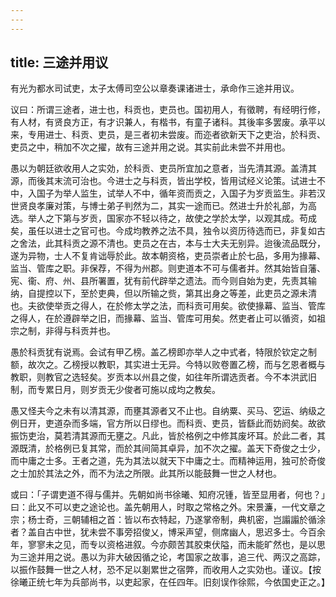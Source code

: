 ```yaml
---
---
---
```

title: 三途并用议
---



有光为都水司试吏，太子太傅司空公以章奏课诸进士，承命作三途并用议。

议曰：所谓三途者，进士也，科贡也，吏员也。国初用人，有徵聘，有经明行修，有人材，有贤良方正，有才识兼人，有楷书，有童子诸科。其後率多罢废。承平以来，专用进士、科贡、吏员，是三者初未尝废。而迩者欲新天下之吏治，於科贡、吏员之中，稍加不次之擢，故有三途并用之说。其实前此未尝不并用也。

愚以为朝廷欲收用人之实効，於科贡、吏员所宜加之意者，当先清其源。盖清其源，而後其末流可治也。今进士之与科贡，皆出学校，皆用试经义论策。试进士不中，入国子为举人监生，试举人不中，循年资而贡之，入国子为岁贡监生。非若汉世贤良孝廉对策，与博士弟子判然为二，其实一途而已。然进士升於礼部，为高选。举人之下第与岁贡，国家亦不轻以待之，故使之学於太学，以观其成。苟成矣，虽任以进士之官可也。今成均教养之法不具，独令以资历待选而已，非复如古之舍法，此其科贡之源不清也。吏员之在古，本与士大夫无别异。迨後流品既分，遂为异物，士人不复肯诎辱於此。故本朝资格，吏员崇者止於七品，多用为掾幕、监当、管库之职。非保荐，不得为州郡。则吏道本不可与儒者并。然其始皆自藩、宪、衞、府、州、县所署置，犹有前代辟举之遗法。而今则自始为吏，先责其输纳，自提控以下，至於吏典，但以所输之赀，第其出身之等差，此吏员之源未清也。夫欲使举贡之得人，在於修太学之法，而科贡可用矣。欲使掾幕、监当、管库之得人，在於遵辟举之旧，而掾幕、监当、管库可用矣。然吏者止可以循资，如祖宗之制，非得与科贡并也。

愚於科贡犹有说焉。会试有甲乙榜。盖乙榜即亦举人之中式者，特限於钦定之制额，故次之。乙榜授以教职，其实进士无异。今特以败卷置乙榜，而与乞恩者概与教职，则教官之选轻矣。岁贡本以州县之俊，如往年所谓选贡者。今不本洪武旧制，而专累日月，则岁贡无少俊者可施以成均之教矣。

愚又怪夫今之未有以清其源，而壅其源者又不止也。自纳粟、买马、穵运、纳级之例日开，吏道杂而多端，官方所以日缪也。而科贡、吏员，皆繇此而妨阏矣。故欲振饬吏治，莫若清其源而无壅之。凡此，皆於格例之中修其废坏耳。於此二者，其源既清，於格例已复其常，而於其间简其卓异，加不次之擢。盖天下奇俊之士少，而中庸之士多。王者之道，先为其法以就天下中庸之士。而精神运用，独可於奇俊之士加於其法之外，而不为法之所限。此其所以能鼓舞一世之人材也。

或曰：「子谓吏道不得与儒并。先朝如尚书徐曦、知府况锺，皆至显用者，何也？」曰：此又不可以吏之途论也。盖先朝用人，时取之常格之外。宋景濂，一代文章之宗；杨士奇，三朝辅相之首：皆以布衣特起，乃遂掌帝制，典机密，岂譾譾於循涂者？盖自古中世，犹未尝不事旁招俊乂，博采声望，侧席幽人，思迟多士。今百余年，寥寥未之见，而专以资格进叙。今亦颇苦其胶束伏隘，而未能旷然也，是以思为三途并用之说。愚以为非大破因循之论，考国家之故事，追三代、两汉之高踪，以振作鼓舞一世之人材，恐不足以剗累世之宿弊，而收用人之实効也。谨议。【按徐曦正统七年为兵部尚书，以吏起家，在任四年。旧刻误作徐熙，今依国史正之。】